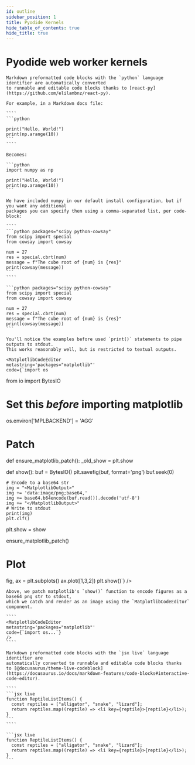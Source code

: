 ```yaml
---
id: outline
sidebar_position: 1
title: Pyodide Kernels
hide_table_of_contents: true
hide_title: true
---
```




# Pyodide web worker kernels

<Tabs Lazy>

  <TabItem value="python" label="Python code" default >

	Markdown preformatted code blocks with the `python` language identifier are automatically converted 
	to runnable and editable code blocks thanks to [react-py](https://github.com/elilambnz/react-py).

	For example, in a Markdown docs file:

	````
	```python
	
	print("Hello, World!")
	print(np.arange(10))
	```
	````

	Becomes:

	```python
	import numpy as np
	
	print("Hello, World!")
	print(np.arange(10))
	```

	We have included numpy in our default install configuration, but if you want any additional 
	packages you can specify them using a comma-separated list, per code-block:

	````
	```python packages="scipy python-cowsay"
	from scipy import special
	from cowsay import cowsay

	num = 27
	res = special.cbrt(num)
	message = f"The cube root of {num} is {res}"
	print(cowsay(message))
	```
	````

	```python packages="scipy python-cowsay"
	from scipy import special
	from cowsay import cowsay

	num = 27
	res = special.cbrt(num)
	message = f"The cube root of {num} is {res}"
	print(cowsay(message))
	```
  </TabItem>
  
  <TabItem value="matplotlib" label="Matplotlib output">

	You'll notice the examples before used `print()` statements to pipe outputs to stdout.
	This works reasonably well, but is restricted to textual outputs.

	<MatplotlibCodeEditor
	metastring='packages="matplotlib"' 
	code={`import os
from io import BytesIO

# Set this _before_ importing matplotlib
os.environ['MPLBACKEND'] = 'AGG'


# Patch
def ensure_matplotlib_patch():
  _old_show = plt.show

  def show():
    buf = BytesIO()
    plt.savefig(buf, format='png')
    buf.seek(0)
	
    # Encode to a base64 str
    img = "<MatplotlibOutput>"
    img += 'data:image/png;base64,'
    img += base64.b64encode(buf.read()).decode('utf-8')
    img += "</MatplotlibOutput>"
    # Write to stdout
    print(img)
    plt.clf()

  plt.show = show

ensure_matplotlib_patch()

# Plot
fig, ax = plt.subplots()
ax.plot([1,3,2])
plt.show()`}
	/>
	
	Above, we patch matplotlib's `show()` function to encode figures as a base64 png str to stdout,
	which we catch and render as an image using the `MatplotlibCodeEditor` component.

	````
	<MatplotlibCodeEditor
	metastring='packages="matplotlib"' 
	code={`import os...`}
	/>
	````

  </TabItem>
  
  <TabItem value="jsx" label="Javascript markup">
	
	Markdown preformatted code blocks with the `jsx live` language identifier are
	automatically converted to runnable and editable code blocks thanks
	to [@docusaurus/theme-live-codeblock](https://docusaurus.io/docs/markdown-features/code-blocks#interactive-code-editor).

	````
	```jsx live
	function ReptileListItems() {
	  const reptiles = ["alligator", "snake", "lizard"];
	  return reptiles.map((reptile) => <li key={reptile}>{reptile}</li>);
	}
	```
	````

	```jsx live
	function ReptileListItems() {
	  const reptiles = ["alligator", "snake", "lizard"];
	  return reptiles.map((reptile) => <li key={reptile}>{reptile}</li>);
	}
	```

  </TabItem>
	
</Tabs>

